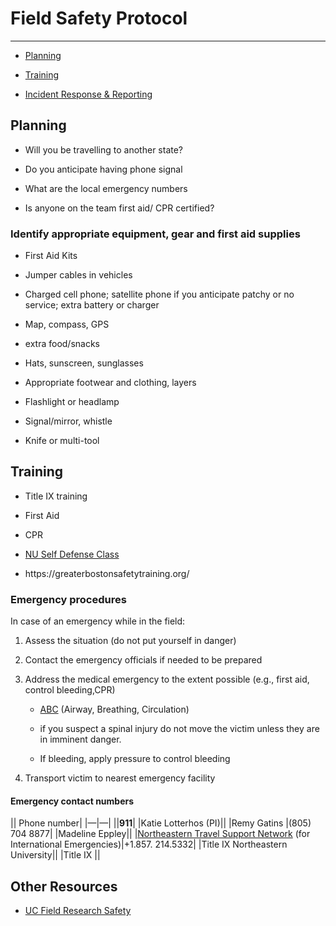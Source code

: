 # Field Safety Protocol

------------------------------------------------------------------------

-   [Planning](https://drk-lo.github.io/lotterhoslabprotocols/field_fieldsafety_protocol/#planning)

-   [Training](https://drk-lo.github.io/lotterhoslabprotocols/field_fieldsafety_protocol/#training)

-   [Incident Response & Reporting](https://drk-lo.github.io/lotterhoslabprotocols/field_fieldsafety_protocol/#emergency-procedures)

## **Planning** {.unnumbered}

-   Will you be travelling to another state?

-   Do you anticipate having phone signal

-   What are the local emergency numbers

-   Is anyone on the team first aid/ CPR certified?

### **Identify appropriate equipment, gear and first aid supplies** {.unnumbered}

-   First Aid Kits

-   Jumper cables in vehicles

-   Charged cell phone; satellite phone if you anticipate patchy or no service; extra battery or charger

-   Map, compass, GPS

-   extra food/snacks

-   Hats, sunscreen, sunglasses

-   Appropriate footwear and clothing, layers

-   Flashlight or headlamp

-   Signal/mirror, whistle

-   Knife or multi-tool

## **Training** {.unnumbered}

-   Title IX training

-   First Aid

-   CPR

-   [NU Self Defense Class](https://nupd.northeastern.edu/our-services/safety-training/)

-   https://greaterbostonsafetytraining.org/

### **Emergency procedures** {.unnumbered}

In case of an emergency while in the field:

1.  Assess the situation (do not put yourself in danger)

2.  Contact the emergency officials if needed to be prepared

3.  Address the medical emergency to the extent possible (e.g., first aid, control bleeding,CPR)

    -   [ABC](https://en.wikipedia.org/wiki/ABC_(medicine)) (Airway, Breathing, Circulation)

    -   if you suspect a spinal injury do not move the victim unless they are in imminent danger.

    -   If bleeding, apply pressure to control bleeding

4.  Transport victim to nearest emergency facility

#### **Emergency contact numbers** {.unnumbered}

\|\| Phone number\| \|---\|---\| \|\|**911**\| \|Katie Lotterhos (PI)\|\| \|Remy Gatins \|(805) 704 8877\| \|Madeline Eppley\|\| \|[Northeastern Travel Support Network](https://provost.northeastern.edu/international-travel/health-safety/emergency-assistance/) (for International Emergencies)\|+1.857. 214.5332\| \|Title IX Northeastern University\|\| \|Title IX \|\|

## **Other Resources** {.unnumbered}

-   [UC Field Research Safety](https://www.ucop.edu/safety-and-loss-prevention/_files/field-research-safety/uc-field-research-safety-manual.pdf)
